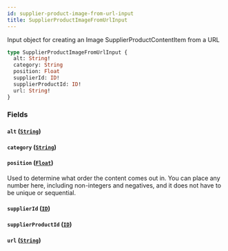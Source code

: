 ```yaml
---
id: supplier-product-image-from-url-input
title: SupplierProductImageFromUrlInput
---
```


Input object for creating an Image SupplierProductContentItem from a URL

```graphql
type SupplierProductImageFromUrlInput {
  alt: String!
  category: String
  position: Float
  supplierId: ID!
  supplierProductId: ID!
  url: String!
}
```

### Fields

#### `alt` ([`String`](/developers/supplier-apis/supply-api/graphql/reference/scalars/string))

#### `category` ([`String`](/developers/supplier-apis/supply-api/graphql/reference/scalars/string))

#### `position` ([`Float`](/developers/supplier-apis/supply-api/graphql/reference/scalars/float))

Used to determine what order the content comes out in.
You can place any number here, including non-integers and negatives, and it does not have to be unique or sequential.

#### `supplierId` ([`ID`](/developers/supplier-apis/supply-api/graphql/reference/scalars/id))

#### `supplierProductId` ([`ID`](/developers/supplier-apis/supply-api/graphql/reference/scalars/id))

#### `url` ([`String`](/developers/supplier-apis/supply-api/graphql/reference/scalars/string))
